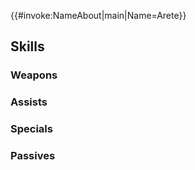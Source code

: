 {{#invoke:NameAbout|main|Name=Arete}}{{HeroPage Tabs}}
{{Hero Infobox
|Name=Arete
|Title=Requiem's Beauty
|WeaponType=Red Tome
|MoveType=Cavalry
|Origin=Fire Emblem Fates
|Gender=Female
|actorEN=Sara Cravens
|actorJP=慶長佑香
|artist=Azusa
|additionDate=July 19, 2021
|releaseDate=July 20, 2021
|cv1=11
|cv2=9900500
|TagID=シェンメイ
|InternalID=688
|Properties=limited,ghb
|description=The combination of her alluring figure and her songbird voice are said to have entranced royals everywhere from Valla to Nohr. Appears in Fire Emblem Fates.
}}
{{Stats Page
|Lv1HP=19|Lv1ATK=8|Lv1SPD=5|Lv1DEF=5|Lv1RES=8
|GRHP=50|GRATK=65|GRSPD=50|GRDEF=35|GRRES=60
}}
==Skills==
===Weapons===
{{Weapons Table
|weapon1=Fire
|weapon1Default=1
|weapon1Unlock=1
|weapon2=Elfire
|weapon2Default=2
|weapon2Unlock=2
|weapon3=Rauðrrabbit
|weapon3Default=4
|weapon3Unlock=3
|weapon4=Rauðrrabbit+
|weapon4Default=5
|weapon4Unlock=5
|weapon5=Tome of Grief
|weapon5Default=
|weapon5Unlock=5
}}
===Assists===
{{Assists Table}}
===Specials===
{{Specials Table
|special1=Chilling Wind
|special1Default=4
|special1Unlock=3
|special2=Glacies
|special2Unlock=4
}}
===Passives===
{{Passives Table
|passiveA1=Atk/Res Push 1
|passiveA2=Atk/Res Push 2
|passiveA3=Atk/Res Push 3
|passiveA1Unlock=1
|passiveA2Unlock=2
|passiveA3Unlock=4
|passiveC1=Res Ploy 1
|passiveC2=Res Ploy 2
|passiveC3=Res Ploy 3
|passiveC1Unlock=3
|passiveC2Unlock=4
|passiveC3Unlock=5
}}
{{Heroes Navbox}}